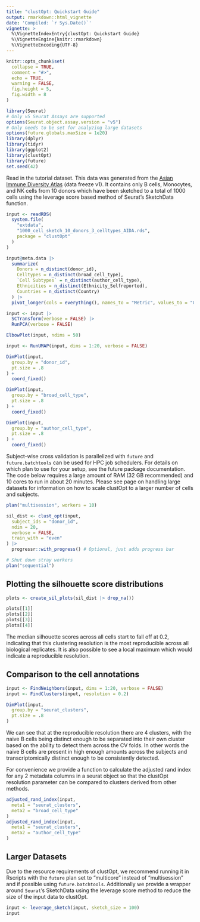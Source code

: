 ```yaml
---
title: "clustOpt: Quickstart Guide"
output: rmarkdown::html_vignette
date: 'Compiled: `r Sys.Date()`'
vignette: >
  %\VignetteIndexEntry{clustOpt: Quickstart Guide}
  %\VignetteEngine{knitr::rmarkdown}
  %\VignetteEncoding{UTF-8}
---
```


```r
knitr::opts_chunk$set(
  collapse = TRUE,
  comment = "#>",
  echo = TRUE,
  warning = FALSE,
  fig.height = 5,
  fig.width = 8
)
```

```r
library(Seurat)
# Only v5 Seurat Assays are supported
options(Seurat.object.assay.version = "v5")
# Only needs to be set for analyzing large datasets
options(future.globals.maxSize = 1e20)
library(dplyr)
library(tidyr)
library(ggplot2)
library(clustOpt)
library(future)
set.seed(42)
```

Read in the tutorial dataset. This data was generated from the [Asian Immune Diversity Atlas](https://doi.org/10.1101/2024.06.30.601119) (data freeze v1). It contains only B cells, Monocytes, and NK cells from 10 donors which have been sketched to a total of 1000 cells using the leverage score based method of Seurat's SketchData function.

```r
input <- readRDS(
  system.file(
    "extdata",
    "1000_cell_sketch_10_donors_3_celltypes_AIDA.rds",
    package = "clustOpt"
  )
)
```


```r
input@meta.data |>
  summarize(
    Donors = n_distinct(donor_id),
    Celltypes = n_distinct(broad_cell_type),
    `Cell Subtypes` = n_distinct(author_cell_type),
    Ethnicities = n_distinct(Ethnicity_Selfreported),
    Countries = n_distinct(Country)
  ) |>
  pivot_longer(cols = everything(), names_to = "Metric", values_to = "Count")
```


```r
input <- input |>
  SCTransform(verbose = FALSE) |>
  RunPCA(verbose = FALSE)
```

```r
ElbowPlot(input, ndims = 50)
```

```r
input <- RunUMAP(input, dims = 1:20, verbose = FALSE)

DimPlot(input,
  group.by = "donor_id",
  pt.size = .8
) +
  coord_fixed()
```

```r
DimPlot(input,
  group.by = "broad_cell_type",
  pt.size = .8
) +
  coord_fixed()
```

```r
DimPlot(input,
  group.by = "author_cell_type",
  pt.size = .8
) +
  coord_fixed()
```

Subject-wise cross validation is parallelized with `future` and `future.batchtools` can be used for HPC job schedulers. For details on which plan to use for your setup, see the future package documentation. The code below requires a large amount of RAM (32 GB recommended) and 10 cores to run in about 20 minutes. Please see page on handling large datasets for information on how to scale clustOpt to a larger number of cells and subjects.

```r
plan("multisession", workers = 10)

sil_dist <- clust_opt(input,
  subject_ids = "donor_id",
  ndim = 20,
  verbose = FALSE,
  train_with = "even"
) |>
  progressr::with_progress() # Optional, just adds progress bar

# Shut down stray workers
plan("sequential")
```

## Plotting the silhouette score distributions

```r
plots <- create_sil_plots(sil_dist |> drop_na())

plots[[1]]
plots[[2]]
plots[[3]]
plots[[4]]
```

The median silhouette scores across all cells start to fall off at 0.2, indicating that this clustering resolution is the most reproducible across all biological replicates. It is also possible to see a local maximum which would indicate a reproducible resolution.

## Comparison to the cell annotations

```r
input <- FindNeighbors(input, dims = 1:20, verbose = FALSE)
input <- FindClusters(input, resolution = 0.2)

DimPlot(input,
  group.by = "seurat_clusters",
  pt.size = .8
)
```

We can see that at the reproducible resolution there are 4 clusters, with the naive B cells being distinct enough to be separated into their own cluster based on the ability to detect them across the CV folds. In other words the naive B cells are present in high enough amounts across the subjects and transcriptomically distinct enough to be consistently detected.

For convenience we provide a function to calculate the adjusted rand index for any 2 metadata columns in a seurat object so that the clustOpt resolution parameter can be compared to clusters derived from other methods.

```r
adjusted_rand_index(input,
  meta1 = "seurat_clusters",
  meta2 = "broad_cell_type"
)
adjusted_rand_index(input,
  meta1 = "seurat_clusters",
  meta2 = "author_cell_type"
)
```

## Larger Datasets

Due to the resource requirements of clustOpt, we recommend running it in Rscripts with the `future` plan set to "multicore" instead of "multisession" and if possible using `future.batchtools`. Additionally we provide a wrapper around `Seurat`'s SketchData using the leverage score method to reduce the size of the input data to clustOpt.

```r
input <- leverage_sketch(input, sketch_size = 100)
input
```

